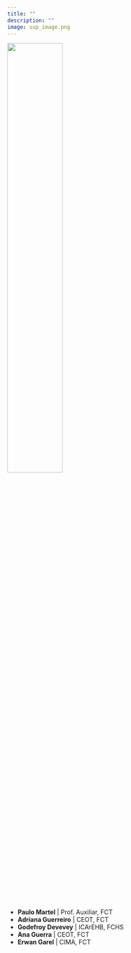 ```yaml
---
title: ""
description: ""
image: sup_image.png
---
```


![](sup_image.png){width=50%}

- **Paulo Martel** | Prof. Auxiliar, FCT
- **Adriana Guerreiro** | CEOT, FCT
- **Godefroy Devevey** | ICArEHB, FCHS
- **Ana Guerra** | CEOT, FCT
- **Erwan Garel** | CIMA, FCT




